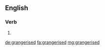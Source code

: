 ==English==

===Verb===
{{head|en}}

# {{en-past of|grangerise}}

[[de:grangerised]]
[[fa:grangerised]]
[[mg:grangerised]]